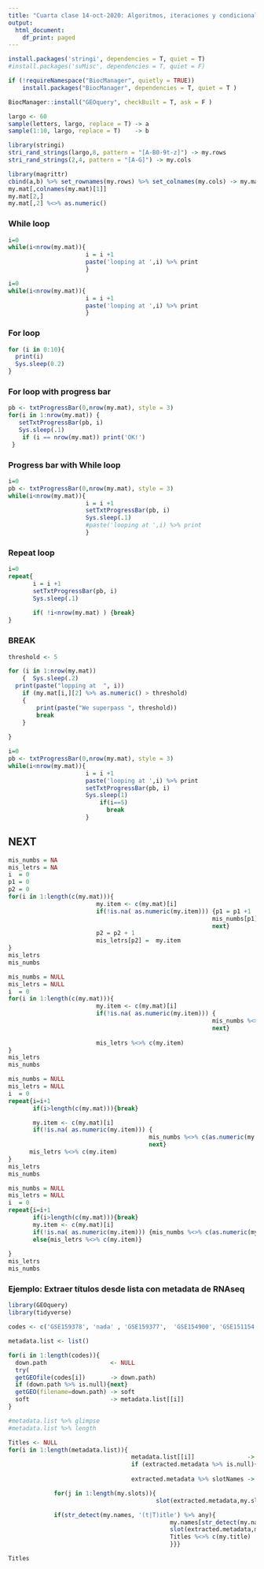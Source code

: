 ```yaml
---
title: "Cuarta clase 14-oct-2020: Algoritmos, iteraciones y condicionales."
output:
  html_document:
    df_print: paged
---
```




```r
install.packages('stringi', dependencies = T, quiet = T)
#install.packages('svMisc', dependencies = T, quiet = F)
```

```r
if (!requireNamespace("BiocManager", quietly = TRUE))
    install.packages("BiocManager", dependencies = T, quiet = T )

BiocManager::install("GEOquery", checkBuilt = T, ask = F )
```


```r
largo <- 60
sample(letters, largo, replace = T) -> a
sample(1:10, largo, replace = T)    -> b

library(stringi)
stri_rand_strings(largo,8, pattern = "[A-B0-9t-z]") -> my.rows
stri_rand_strings(2,4, pattern = "[A-G]") -> my.cols

library(magrittr)
cbind(a,b) %>% set_rownames(my.rows) %>% set_colnames(my.cols) -> my.mat
my.mat[,colnames(my.mat)[1]]
my.mat[2,]
my.mat[,2] %<>% as.numeric() 
```
### While loop
```r
i=0
while(i<nrow(my.mat)){
                      i = i +1
                      paste('looping at ',i) %>% print
                      }
```
```r
i=0
while(i<nrow(my.mat)){
                      i = i +1
                      paste('looping at ',i) %>% print
                      }
```
### For loop
```r
for (i in 0:10){
  print(i)
  Sys.sleep(0.2)
}
```
### For loop with progress bar
```r
pb <- txtProgressBar(0,nrow(my.mat), style = 3)
for(i in 1:nrow(my.mat)) {
   setTxtProgressBar(pb, i)
   Sys.sleep(.1)
    if (i == nrow(my.mat)) print('OK!')
 }
```

### Progress bar with While loop
```r
i=0
pb <- txtProgressBar(0,nrow(my.mat), style = 3)
while(i<nrow(my.mat)){
                      i = i +1
                      setTxtProgressBar(pb, i)
                      Sys.sleep(.1)
                      #paste('looping at ',i) %>% print
                      }
```

### Repeat loop
```r
i=0
repeat{
       i = i +1
       setTxtProgressBar(pb, i)
       Sys.sleep(.1)
  
       if( !i<nrow(my.mat) ) {break}
}
```
### BREAK

```r

threshold <- 5

for (i in 1:nrow(my.mat)) 
    {  Sys.sleep(.2)
  print(paste("lopping at  ", i)) 
    if (my.mat[i,][2] %>% as.numeric() > threshold)  
    { 
        print(paste("We superpass ", threshold)) 
        break
    } 
   
} 
```

```r
i=0
pb <- txtProgressBar(0,nrow(my.mat), style = 3)
while(i<nrow(my.mat)){
                      i = i +1
                      paste('looping at ',i) %>% print
                      setTxtProgressBar(pb, i)
                      Sys.sleep(1)
                          if(i==5)
                            break 
                      }

```

## NEXT
```r


mis_numbs = NA
mis_letrs = NA
i  = 0
p1 = 0
p2 = 0
for(i in 1:length(c(my.mat))){
                         my.item <- c(my.mat)[i]
                         if(!is.na( as.numeric(my.item))) {p1 = p1 +1
                                                          mis_numbs[p1] <- as.numeric(my.item)
                                                          next}
                         p2 = p2 + 1 
                         mis_letrs[p2] =  my.item
}
mis_letrs
mis_numbs
```

```r
mis_numbs = NULL
mis_letrs = NULL
i  = 0
for(i in 1:length(c(my.mat))){
                         my.item <- c(my.mat)[i]
                         if(!is.na( as.numeric(my.item))) {
                                                          mis_numbs %<>% c(as.numeric(my.item))
                                                          next}
                        
                         mis_letrs %<>% c(my.item) 
}
mis_letrs
mis_numbs
```


```r
mis_numbs = NULL
mis_letrs = NULL
i  = 0
repeat{i=i+1
       if(i>length(c(my.mat))){break}

       my.item <- c(my.mat)[i]
       if(!is.na( as.numeric(my.item))) {
                                        mis_numbs %<>% c(as.numeric(my.item))
                                        next}
      mis_letrs %<>% c(my.item) 
}
mis_letrs
mis_numbs
```
```r
mis_numbs = NULL
mis_letrs = NULL
i  = 0
repeat{i=i+1
       if(i>length(c(my.mat))){break}
       my.item <- c(my.mat)[i]
       if(!is.na( as.numeric(my.item))) {mis_numbs %<>% c(as.numeric(my.item))}
       else{mis_letrs %<>% c(my.item)}
        
}
mis_letrs
mis_numbs
```
### Ejemplo: Extraer títulos desde lista con metadata de RNAseq
```r
library(GEOquery)
library(tidyverse)

codes <- c('GSE159378', 'nada' , 'GSE159377',  'GSE154900', 'GSE151154', 'nada', 'GSE146754' )

metadata.list <- list()

for(i in 1:length(codes)){
  down.path                  <- NULL
  try(
  getGEOfile(codes[i])       -> down.path) 
  if (down.path %>% is.null){next}
  getGEO(filename=down.path) -> soft
  soft                       -> metadata.list[[i]]
}

#metadata.list %>% glimpse
#metadata.list %>% length

Titles <- NULL
for(i in 1:length(metadata.list)){
                                   metadata.list[[i]]               -> extracted.metadata
                                   if (extracted.metadata %>% is.null){next}  
  
                                   extracted.metadata %>% slotNames -> my.slots

             for(j in 1:length(my.slots)){
                                          slot(extracted.metadata,my.slots[j] ) %>% names -> my.names

             if(str_detect(my.names, '(t|T)itle') %>% any){
                                              my.names[str_detect(my.names, '(t|T)itle')]       -> my.title0
                                              slot(extracted.metadata,my.slots[1])[[my.title0]] -> my.title
                                              Titles %<>% c(my.title)
                                              }}}

Titles

```

